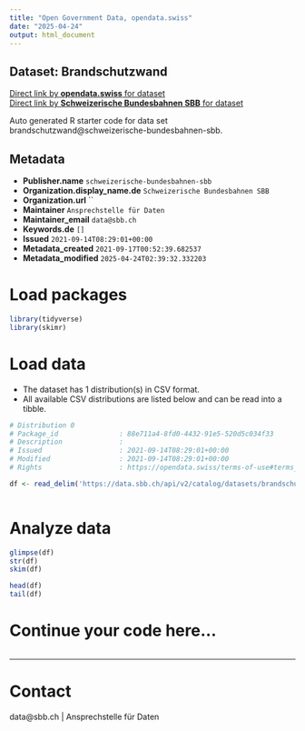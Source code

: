 ```yaml
---
title: "Open Government Data, opendata.swiss"
date: "2025-04-24"
output: html_document
---
```


## Dataset: Brandschutzwand



[Direct link by **opendata.swiss** for dataset](https://opendata.swiss/de/dataset/brandschutzwand)<br>
[Direct link by **Schweizerische Bundesbahnen SBB** for dataset](https://data.sbb.ch/explore/dataset/brandschutzwand/)

Auto generated R starter code for data set brandschutzwand@schweizerische-bundesbahnen-sbb.

## Metadata

- **Publisher.name** `schweizerische-bundesbahnen-sbb`
- **Organization.display_name.de** `Schweizerische Bundesbahnen SBB`
- **Organization.url** ``
- **Maintainer** `Ansprechstelle für Daten`
- **Maintainer_email** `data@sbb.ch`
- **Keywords.de** `[]`
- **Issued** `2021-09-14T08:29:01+00:00`
- **Metadata_created** `2021-09-17T00:52:39.682537`
- **Metadata_modified** `2025-04-24T02:39:32.332203`


# Load packages

```r

library(tidyverse)
library(skimr)

```

# Load data

-   The dataset has 1 distribution(s) in CSV format.
-   All available CSV distributions are listed below and can be read into a tibble.

```r

# Distribution 0
# Package_id               : 88e711a4-8fd0-4432-91e5-520d5c034f33
# Description              : 
# Issued                   : 2021-09-14T08:29:01+00:00
# Modified                 : 2021-09-14T08:29:01+00:00
# Rights                   : https://opendata.swiss/terms-of-use#terms_by

df <- read_delim('https://data.sbb.ch/api/v2/catalog/datasets/brandschutzwand/exports/csv?use_labels=true')



```

# Analyze data

```r

glimpse(df)
str(df)
skim(df)

head(df)
tail(df)

```

# Continue your code here...

```r

```

------------------------------------------------------------------------

# Contact

data@sbb.ch | Ansprechstelle für Daten
